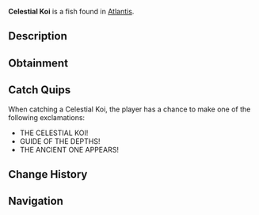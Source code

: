 {{FishInfobox
|image          = Celestial Koi.png
|rarity         = Mythical
|sea            = First Sea
|location       = [[Atlantis]]
|sublocation    = 
|sources        = Fishing Rod
|radar_location = 
|xp             = 3000
|weather        = Rain
|time           = Night
|season         = Winter
|bait           = Truffle Worm
|base_weight    = 1000
|base_value     = 8000
|weight_range   = 500
|base_chance    = 0.1
|base_resil     = 10
}}
'''Celestial Koi''' is a {{Rarity|Mythical}} fish found in [[Atlantis]].

== Description ==
{{Description|A Celestial koi fish that ancient texts claim once guided lost souls through the depths. Its scales shine with otherworldly light, and its presence causes the surrounding waters to swirl with magical energy.|Bestiary Entry}}

== Obtainment ==
{{Description|Sunken's Depth Pool|Bestiary Hint}}
{{Fish Availability|
Atlantis/Sunken Depths
|top_rods      = 
Leviathan's Fang Rod\56613.49\247582.87;
Free Spirit Rod\50514.92\245552.31;
Trident Rod\44793.29\228139.03;
Great Rod of Oscar\41553.37\131758.62;
Ethereal Prism Rod\39473.3\139851.34;
Resourceful Rod\30351.11\113858.32;
Destiny Rod\31572.63\121418.79;
Azure Of Lagoon\37773.45\169333.6;
No-Life Rod\38321.39\168611.42;
Rod Of The Forgotten Fang\35340.62\140523.19;
Rod Of The Zenith\33900.36\129677.44;
Great Dreamer Rod\34188.49\134423.85;
Astralhook Rod\39405.51\139788.27;
Seraphic Rod\37941.21\145707.1;
Challenger's Rod\35772.15\138519.38;
Blazebringer Rod\32688.09\136364.31;
Rod Of The Depths\31517.38\123057.03;
Rod Of The Exalted One\31239.55\122835.3;
Zeus Rod\30754.86\128504.17;
Verdant Shear Rod\30289.73\130448.01;
Depthseeker Rod\27831.25\122350.42;
Avalanche Rod\24960.39\109476.83;
Volcanic Rod\23959.85\101450.66;
Steady Rod\7934.68\38949.13
|recommended   = Trident Rod
}}

== Catch Quips ==
When catching a Celestial Koi, the player has a chance to make one of the following exclamations:
* THE CELESTIAL KOI!
* GUIDE OF THE DEPTHS!
* THE ANCIENT ONE APPEARS!

== Change History ==
{{Change History|{{subst:Current Version}}}}

== Navigation ==
{{Fish Navbox|Atlantis}}
